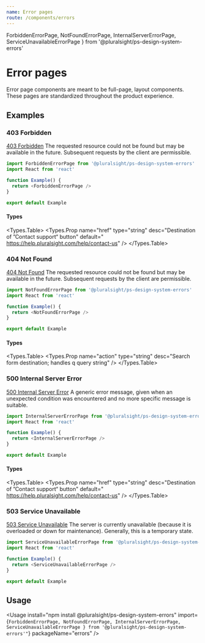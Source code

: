 ```yaml
---
name: Error pages
route: /components/errors
---
```


  ForbiddenErrorPage,
  NotFoundErrorPage,
  InternalServerErrorPage,
  ServiceUnavailableErrorPage
} from '@pluralsight/ps-design-system-errors'


# Error pages

<Intro>
  Error page components are meant to be full-page, layout components. These pages are standardized throughout the product experience.
</Intro>

## Examples

### 403 Forbidden

[403 Forbidden](https://httpstatuses.com/403) The requested resource could not be found but may be available in the future. Subsequent requests by the client are permissible.

```typescript
import ForbiddenErrorPage from '@pluralsight/ps-design-system-errors'
import React from 'react'

function Example() {
  return <ForbiddenErrorPage />
}

export default Example
```

#### Types

<Types.Table>
  <Types.Prop name="href" type="string" desc="Destination of ”Contact support“ button" default="
  https://help.pluralsight.com/help/contact-us" />
</Types.Table>

### 404 Not Found

[404 Not Found](https://httpstatuses.com/404) The requested resource could not be found but may be available in the future. Subsequent requests by the client are permissible.

```typescript
import NotFoundErrorPage from '@pluralsight/ps-design-system-errors'
import React from 'react'

function Example() {
  return <NotFoundErrorPage />
}

export default Example
```

#### Types

<Types.Table>
  <Types.Prop name="action" type="string" desc="Search form destination; handles q query string" />
</Types.Table>

### 500 Internal Server Error

[500 Internal Server Error](https://httpstatuses.com/500) A generic error message, given when an unexpected condition was encountered and no more specific message is suitable.

```typescript
import InternalServerErrorPage from '@pluralsight/ps-design-system-errors'
import React from 'react'

function Example() {
  return <InternalServerErrorPage />
}

export default Example
```

#### Types

<Types.Table>
  <Types.Prop name="href" type="string" desc="Destination of ”Contact support“ button" default="
  https://help.pluralsight.com/help/contact-us" />
</Types.Table>

### 503 Service Unavailable

[503 Service Unavailable](https://httpstatuses.com/503) The server is currently unavailable (because it is overloaded or down for maintenance). Generally, this is a temporary state.

```typescript
import ServiceUnavailableErrorPage from '@pluralsight/ps-design-system-errors'
import React from 'react'

function Example() {
  return <ServiceUnavailableErrorPage />
}

export default Example
```

## Usage

<Usage
  install="npm install @pluralsight/ps-design-system-errors"
  import={`
  ForbiddenErrorPage,
  NotFoundErrorPage,
  InternalServerErrorPage,
  ServiceUnavailableErrorPage
} from '@pluralsight/ps-design-system-errors'"
  `}
  packageName="errors"
/>



